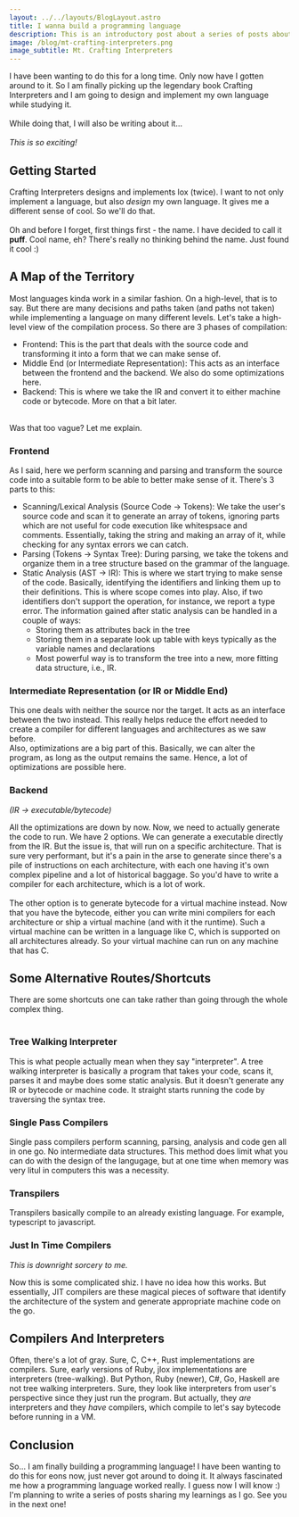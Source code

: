 ```yaml
---
layout: ../../layouts/BlogLayout.astro
title: I wanna build a programming language
description: This is an introductory post about a series of posts about puff, a new programming language I am building from scratch as I study Crafting Interpreters.
image: /blog/mt-crafting-interpreters.png
image_subtitle: Mt. Crafting Interpreters
---
```


I have been wanting to do this for a long time. Only now have I gotten around to it. So I am finally picking up the legendary book Crafting Interpreters and I am going to design and implement my own language while studying it.  
<br />
While doing that, I will also be writing about it...  
<br />
_This is so exciting!_  

## Getting Started

Crafting Interpreters designs and implements lox (twice). I want to not only implement a language, but also _design_ my own language. It gives me a different sense of cool. So we'll do that.  
<br />
Oh and before I forget, first things first - the name. I have decided to call it **puff**. Cool name, eh? There's really no thinking behind the name. Just found it cool :)  

## A Map of the Territory

Most languages kinda work in a similar fashion. On a high-level, that is to say. But there are many decisions and paths taken (and paths not taken) while implementing a language on many different levels. Let's take a high-level view of the compilation process. So there are 3 phases of compilation:

- Frontend: This is the part that deals with the source code and transforming it into a form that we can make sense of.
- Middle End (or Intermediate Representation): This acts as an interface between the frontend and the backend. We also do some optimizations here. <ExpandableText client:only="react" text="Why do we need this?" explanation="It really helps reduce the amount of effort to be done. Let's say you want to support 5 languages. Python, Rust, C, Java and Mojo. And 4 architectures. x86, ARM, RISC-V and SPARC. If you wanted to implement all these languages for each of the architectures, you would need 20 implementations (languages × archs)." />
- Backend: This is where we take the IR and convert it to either machine code or bytecode. More on that a bit later.
<br />
Was that too vague? Let me explain.

### Frontend

As I said, here we perform scanning and parsing and transform the source code into a suitable form to be able to better make sense of it. There's 3 parts to this:

- Scanning/Lexical Analysis (Source Code -> Tokens): We take the user's source code and scan it to generate an array of tokens, ignoring parts which are not useful for code execution like whitespsace and comments. Essentially, taking the string and making an array of it, while checking for any syntax errors we can catch.
- Parsing (Tokens -> Syntax Tree): During parsing, we take the tokens and organize them in a tree structure based on the grammar of the language.
- Static Analysis (AST -> IR): This is where we start trying to make sense of the code. Basically, identifying the identifiers and linking them up to their definitions. This is where scope comes into play. Also, if two identifiers don't support the operation, for instance, we report a type error. The information gained after static analysis can be handled in a couple of ways:
	- Storing them as attributes back in the tree
	- Storing them in a separate look up table with keys typically as the variable names and declarations
	- Most powerful way is to transform the tree into a new, more fitting data structure, i.e., IR.

### Intermediate Representation (or IR or Middle End)

This one deals with neither the source nor the target. It acts as an interface between the two instead. This really helps reduce the effort needed to create a compiler for different languages and architectures as we saw before.  
Also, optimizations are a big part of this. Basically, we can alter the program, as long as the output remains the same. Hence, a lot of optimizations are possible here.

### Backend
_(IR -> executable/bytecode)_

All the optimizations are down by now. Now, we need to actually generate the code to run. We have 2 options. We can generate a executable directly from the IR. But the issue is, that will run on a specific architecture. That is sure very performant, but it's a pain in the arse to generate since there's a pile of instructions on each architecture, with each one having it's own complex pipeline and a lot of historical baggage. So you'd have to write a compiler for each architecture, which is a lot of work.  
<br />
The other option is to generate bytecode for a virtual machine instead. Now that you have the bytecode, either you can write mini compilers for each architecture or ship a virtual machine (and with it the runtime). Such a virtual machine can be written in a language like C, which is supported on all architectures already. So your virtual machine can run on any machine that has C.  

## Some Alternative Routes/Shortcuts

There are some shortcuts one can take rather than going through the whole complex thing.  
<br />

### Tree Walking Interpreter

This is what people actually mean when they say "interpreter". A tree walking interpreter is basically a program that takes your code, scans it, parses it and maybe does some static analysis. But it doesn't generate any IR or bytecode or machine code. It straight starts running the code by traversing the syntax tree.

### Single Pass Compilers

Single pass compilers perform scanning, parsing, analysis and code gen all in one go. No intermediate data structures. This method does limit what you can do with the design of the langugage, but at one time when memory was very litul in computers this was a necessity.

### Transpilers

Transpilers basically compile to an already existing language. For example, typescript to javascript.

### Just In Time Compilers
_This is downright sorcery to me._  

Now this is some complicated shiz. I have no idea how this works. But essentially, JIT compilers are these magical pieces of software that identify the architecture of the system and generate appropriate machine code on the go.

## Compilers And Interpreters

Often, there's a lot of gray. Sure, C, C++, Rust implementations are compilers. Sure, early versions of Ruby, jlox implementations are interpreters (tree-walking). But Python, Ruby (newer), C#, Go, Haskell are not tree walking interpreters. Sure, they look like interpreters from user's perspective since they just run the program. But actually, they _are_ interpreters and they _have_ compilers, which compile to let's say bytecode before running in a VM.

## Conclusion

So... I am finally building a programming language! I have been wanting to do this for eons now, just never got around to doing it. It always fascinated me how a programming language worked really. I guess now I will know :)  
I'm planning to write a series of posts sharing my learnings as I go. See you in the next one!
